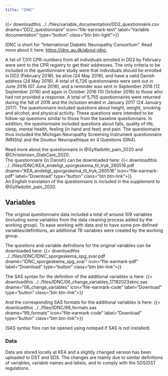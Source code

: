 ```yaml
---
title: "IDNC"
---
```

{{< downloadthis ../../files/variable_documentation/DD2_questionnaire.csv dname="DD2_questionnaire" icon="file-earmark-text" label="Variable documentation" type="button" class="btn btn-light">}}


IDNC is short for "International Diabetic Neuropathy Consortium". Read more about it here: <https://idnc.au.dk/about-idnc>.

A list of 7,011 CPR-numbers from all individuals enrolled in DD2 by February were sent to the CPR registry to get their addresses. The only criteria to be included in the questionnaire study were that individuals should be enrolled in DD2 (February 2016), be alive (24 May 2016), and have a valid Danish address (24 May 2016). A total of 6,726 questionnaires were sent out in June 2016 (07 June 2016), and a reminder was sent in September 2016 (12 September 2016) and again in October 2016 (10 October 2016) to those who had not provided a response. A total of 5,755 questionnaires were returned during the fall of 2016 and the inclusion ended in January 2017 (24 January 2017). The questionnaire included questions about height, weight, smoking and alcohol, and physical activity. These questions were intended to be follow-up questions similar to those from the baseline questionnaire. In addition, the questionnaire included questions about falls, quality of life, sleep, mental health, feeling (in hand and feet) and pain. The questionnaire thus included the Michigan Neuropathy Screening Instrument questionnaire (MNSIq) and the Douleur Neuropathique en 4 Questions (DN4).

Read more about the questionnaire in @Gylfadottir_pain_2020 and @Christensen_DiabCare_2020.\
The questionnaire (in Danish) can be downloaded here: {{\< downloadthis ../../files/IDNC/KEA_endeligt_sporgeskema_til_tryk_260516.pdf\
dname="KEA_endeligt_sporgeskema_til_tryk_260516" icon="file-earmark-pdf" label="Download" type="button" class="btn btn-link"\>}}\
An English translation of the questionnaire is included in the supplement to @Gylfadottir_pain_2020.

## Variables
The original questionnaire data included a total of around 109 variables (including some variables from the data cleaning process added by the working group). To ease working with data and to have some pre-defined variables/definitions, an additional 78 variables were created by the working group.

The questions and variable definitions for the original variables can be downloaded here:
{{\< downloadthis ../../files/IDNC/IDNC_sporgeskema_spg_svar.pdf\
dname="IDNC_sporgeskema_spg_svar" icon="file-earmark-pdf" label="Download" type="button" class="btn btn-link"\>}}\

The SAS syntax for the definition of the additional variables is here: 
{{\< downloadthis ../../files/IDNC/06_change_variables_17182023sknc.sas\
dname="06_change_variables" icon="file-earmark-code" label="Download" type="button" class="btn btn-link"\>}}\

And the corresponding SAS formats for the additional variables is here: 
{{\< downloadthis ../../files/IDNC/99_formats.sas\
dname="99_formats" icon="file-earmark-code" label="Download" type="button" class="btn btn-link"\>}}\

(SAS syntax files can be opened using notepad if SAS is not installed)


### Data 
Data are stored locally at KEA and a slightly changed version has been uploaded to DST and SDS. The changes are mainly due to similar definitions of variables, variable names and labels, and to comply with the SDS/DST regulations. 


